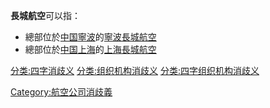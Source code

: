 '''長城航空'''可以指：
*總部位於[[中国|中国]][[寧波|寧波]]的[[寧波長城航空|寧波長城航空]]
*總部位於[[中国|中国]][[上海|上海]]的[[上海長城航空|上海長城航空]]

{{disambig}}
[[Category:航空公司消歧義|Category:航空公司消歧義]]
[[分类:四字消歧义|分类:四字消歧义]]
[[分类:组织机构消歧义|分类:组织机构消歧义]]
[[分类:四字组织机构消歧义|分类:四字组织机构消歧义]]